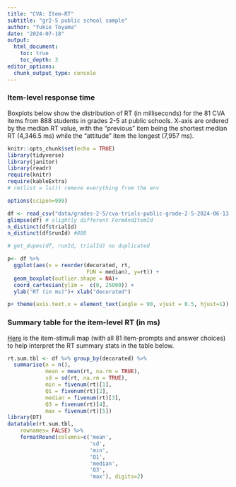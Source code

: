 ```yaml
---
title: "CVA: Item-RT"
subtitle: "gr2-5 public school sample"
author: "Yukie Toyama"
date: "2024-07-18"
output:
  html_document:
    toc: true
    toc_depth: 3
editor_options: 
  chunk_output_type: console
---
```


### Item-level response time

Boxplots below show the distribution of RT (in milliseconds) for the 81 CVA items from 888 students in grades 2-5 at public schools. X-axis are ordered by the median RT value, with the "previous" item being the shortest median RT (4,346.5 ms) while the "attitude" item the longest (7,957 ms).

```r
knitr::opts_chunk$set(echo = TRUE)
library(tidyverse)
library(janitor)
library(readr)
require(knitr)
require(kableExtra)
# rm(list = ls()) remove everything from the env

options(scipen=999)

df <- read_csv("data/grades-2-5/cva-trials-public-grade-2-5-2024-06-13.csv")
glimpse(df) # slightly different FormAndItemId
n_distinct(df$trialId)
n_distinct(df$runId) #888

# get_dupes(df, runId, trialId) no duplicated

p<- df %>% 
  ggplot(aes(x = reorder(decorated, rt, 
                         FUN = median), y=rt)) + 
  geom_boxplot(outlier.shape = NA)+ 
  coord_cartesian(ylim =  c(0, 25000)) + 
  ylab("RT (in ms)")+ xlab("decorated")

p+ theme(axis.text.x = element_text(angle = 90, vjust = 0.5, hjust=1)) 

```

### Summary table for the item-level RT (in ms)

[Here](https://docs.google.com/spreadsheets/d/1kkljftIv-eD2JeiGPS9q977VAtaya74zk6MhBbqSlQo/edit?usp=sharing) is the item-stimuli map (with all 81 item-prompts and answer choices) to help interpret the RT summary stats in the table below. 

```r

rt.sum.tbl <- df %>% group_by(decorated) %>% 
  summarise(n = n(),
            mean = mean(rt, na.rm = TRUE),
            sd = sd(rt, na.rm = TRUE),
            min = fivenum(rt)[1],
            Q1 = fivenum(rt)[2],
            median = fivenum(rt)[3],
            Q3 = fivenum(rt)[4],
            max = fivenum(rt)[5]) 
library(DT) 
datatable(rt.sum.tbl,
    rownames= FALSE) %>%
    formatRound(columns=c('mean', 
                          'sd',
                          'min',
                          'Q1',
                          'median',
                          'Q3',
                          'max'), digits=2)



```
